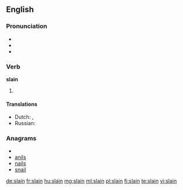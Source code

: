 ==English==

===Pronunciation===
* {{IPA|/sleɪn/}}
* {{audio|en-us-slain.ogg|Audio (US)}}
* {{rhymes|eɪn}}

===Verb===
'''slain'''

# {{past participle of|[[slay]]}}

====Translations====
* Dutch: {{t+|nl|gedood}}, {{t-|nl|vermoord}}
* Russian: {{t|ru|убитый|sc=Cyrl|tr=ubítyj}}

===Anagrams===
* {{alphagram|ailns}}
* [[anils#English|anils]]
* [[nails#English|nails]]
* [[snail#English|snail]]

[[de:slain]]
[[fr:slain]]
[[hu:slain]]
[[mg:slain]]
[[ml:slain]]
[[pl:slain]]
[[fi:slain]]
[[te:slain]]
[[vi:slain]]